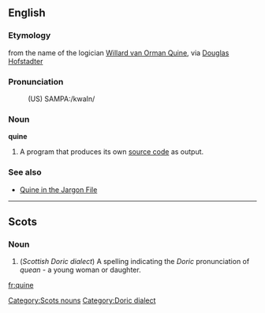 ==English==

===Etymology===
from the name of the logician [[w:Willard Van Orman Quine|Willard van Orman Quine]], via [[w:Douglas Hofstadter|Douglas Hofstadter]]

===Pronunciation===
:(US) SAMPA:/kwaIn/

===Noun===
'''quine'''
{{wikipedia}}
# {{computing}} A program that produces its own [[source code]] as output.

===See also===
*[http://catb.org/~esr/jargon/html/Q/quine.html Quine in the Jargon File]

----

{{rfc|bad language heading}}
==Scots==
<!-- Evidently a dialect in Scotland -->
[[Category:Scots nouns]]
[[Category:Doric dialect]]

===Noun===
<!-- Most likely cognate with "quean", "queen", Swedish "kvinna" (sp?) etc. -->
#  (''Scottish Doric dialect'') A spelling indicating the ''Doric'' pronunciation of ''quean'' - a young woman or daughter.

[[fr:quine]]